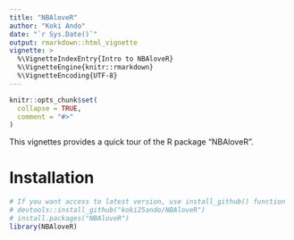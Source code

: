```yaml
---
title: "NBAloveR"
author: "Koki Ando"
date: "`r Sys.Date()`"
output: rmarkdown::html_vignette
vignette: >
  %\VignetteIndexEntry{Intro to NBAloveR}
  %\VignetteEngine{knitr::rmarkdown}
  %\VignetteEncoding{UTF-8}
---
```


```r
knitr::opts_chunk$set(
  collapse = TRUE,
  comment = "#>"
)
```

This vignettes provides a quick tour of the R package "NBAloveR".

# Installation

```r
# If you want access to latest version, use install_github() function
# devtools::install_github("koki25ando/NBAloveR")
# install.packages("NBAloveR")
library(NBAloveR)
```


